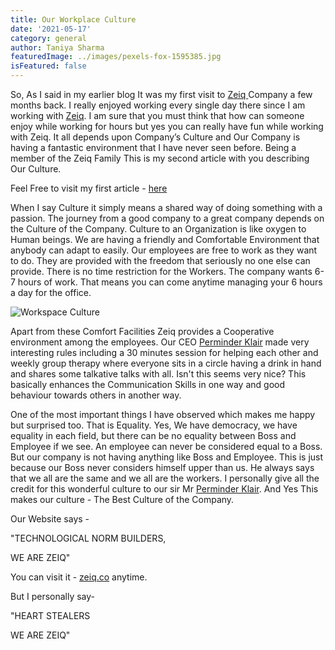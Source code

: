 ```yaml
---
title: Our Workplace Culture
date: '2021-05-17'
category: general
author: Taniya Sharma
featuredImage: ../images/pexels-fox-1595385.jpg
isFeatured: false
---
```


So, As I said in my earlier blog It was my first visit to [Zeiq ](https://www.zeiq.co/) Company a few months back. I really enjoyed working every single day there since I am working with [Zeiq](https://www.zeiq.co/). I am sure that you must think that how can someone enjoy while working for hours but yes you can really have fun while working with Zeiq. It all depends upon Company’s Culture and Our Company is having a fantastic environment that I have never seen before. Being a member of the Zeiq Family This is my second article with you describing Our Culture.

Feel Free to visit my first article - [here](https://www.zeiq.co/posts/why-nextjs-is-good-for-ecommerce/)

When I say Culture it simply means a shared way of doing something with a passion. The journey from a good company to a great company depends on the Culture of the Company. Culture to an Organization is like oxygen to Human beings. We are having a friendly and Comfortable Environment that anybody can adapt to easily. Our employees are free to work as they want to do. They are provided with the freedom that seriously no one else can provide. There is no time restriction for the Workers. The company wants 6-7 hours of work. That means you can come anytime managing your 6 hours a day for the office.

![Workspace Culture](../images/our-workspace-culture.jpg)

Apart from these Comfort Facilities Zeiq provides a Cooperative environment among the employees. Our CEO [Perminder Klair](https://twitter.com/pinku1) made very interesting rules including a 30 minutes session for helping each other and weekly group therapy where everyone sits in a circle having a drink in hand and shares some talkative talks with all. Isn't this seems very nice? This basically enhances the Communication Skills in one way and good behaviour towards others in another way.

One of the most important things I have observed which makes me happy but surprised too. That is Equality. Yes, We have democracy, we have equality in each field, but there can be no equality between Boss and Employee if we see. An employee can never be considered equal to a Boss. But our company is not having anything like Boss and Employee. This is just because our Boss never considers himself upper than us. He always says that we all are the same and we all are the workers. I personally give all the credit for this wonderful culture to our sir Mr [Perminder Klair](https://twitter.com/pinku1). And Yes This makes our culture - The Best Culture of the Company.

Our Website says -

"TECHNOLOGICAL NORM BUILDERS,

WE ARE ZEIQ"

You can visit it - [zeiq.co](https://www.zeiq.co/) anytime.

But I personally say-

"HEART STEALERS

WE ARE ZEIQ"
